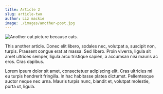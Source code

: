 ```yaml
---
title: Article 2
slug: article-two
author: Liz mackie
image: ./images/another-post.jpg
---
```


![Another cat picture because cats.](./images/another-post.jpg)

This another article. Donec elit libero, sodales nec, volutpat a, suscipit non, turpis. Praesent congue erat at massa. Sed libero. Proin viverra, ligula sit amet ultrices semper, ligula arcu tristique sapien, a accumsan nisi mauris ac eros. Cras dapibus.

Lorem ipsum dolor sit amet, consectetuer adipiscing elit. Cras ultricies mi eu turpis hendrerit fringilla. In hac habitasse platea dictumst. Pellentesque auctor neque nec urna. Mauris turpis nunc, blandit et, volutpat molestie, porta ut, ligula.
